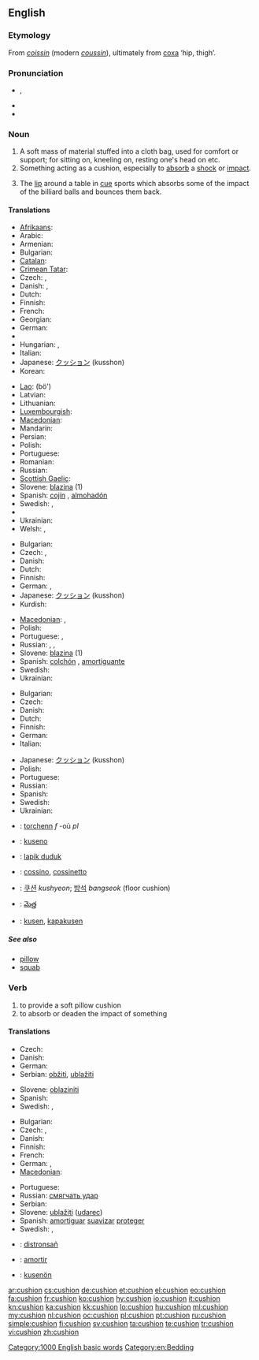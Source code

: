 {{wikipedia}}
==English==

===Etymology===
From {{etyl|fro}} ''[[coissin]]'' (modern ''[[coussin]]''), ultimately from {{etyl|la}} [[coxa]] ‘hip, thigh’.

===Pronunciation===
* {{IPA|/ˈkʊʃən/}}, {{SAMPA|/"kUS@n/}}
* {{audio|en-us-cushion.ogg|Audio (US)}}
* {{rhymes|ʊʃən}}

===Noun===
{{en-noun}}

# A soft mass of material stuffed into a cloth bag, used for comfort or support; for sitting on, kneeling on, resting one's head on etc.
# Something acting as a cushion, especially to [[absorb]] a [[shock]] or [[impact]].
# {{context|sports|billiards|snooker|pool}} The [[lip]] around a table in [[cue]] sports which absorbs some of the impact of the billiard balls and bounces them back.

====Translations====
{{trans-top|soft material in cloth bag}}
* [[Afrikaans]]: {{t|af|kussing|xs=Afrikaans}}
* Arabic: {{t|ar|مخمد}}
* Armenian: {{t-|hy|բարձ|tr=barj}}
* Bulgarian: {{t|bg|възглавница|f}}
* [[Catalan]]: {{t|ca|coixí|m}}
* [[Crimean Tatar]]: {{tø|crh|minder|xs=Crimean Tatar}}
* Czech: {{t-|cs|polštářek|m}}, {{t-|cs|poduška|f}}
* Danish: {{t+|da|pude|c}}, {{t-|da|hynde|c}}
* Dutch: {{t+|nl|kussen|n}}
* Finnish: {{t+|fi|tyyny}}
* French: {{t+|fr|coussin|m}}
* Georgian: {{t|ka|ბალიში|tr=bališi|sc=Geor}}
* German: {{t+|de|Kissen|n}}
* {{trreq|el}}
* Hungarian: {{t+|hu|párna}}, {{t-|hu|vánkos}}
* Italian: {{t+|it|cuscino|m}}
* Japanese: [[クッション]] (kusshon)
* Korean: {{t|ko|쿠션|tr=kusyeon|sc=Hang}}
{{trans-mid}}
* [[Lao]]: {{Laoo|[[ເບາະ]]}} (bö')
* Latvian: {{t|lv|spilvens|m|xs=Latvian}}
* Lithuanian: {{t|lt|pagalvė|f|xs=Lithuanian}}
* [[Luxembourgish]]: {{t|lb|Këssen|n}}
* [[Macedonian]]: {{t|mk|перниче|n|tr=pérniče}}
* Mandarin: {{t|cmn|靠垫|tr=kàodiàn|sc=Hani}}
* Persian: {{t|fa|مخده|sc=fa-Arab}}
* Polish: {{t+|pl|poduszka|f}}
* Portuguese: {{t+|pt|almofada|f}}
* Romanian: {{t-|ro|pernă|f}}
* Russian: {{t+|ru|подушка|f}}
* [[Scottish Gaelic]]: {{t-|gd|pillean|m|xs=Scottish Gaelic}}
* Slovene: [[blazina]] {{f}} (1)
* Spanish: [[cojín]] {{m}}, [[almohadón]] {{m}}
* Swedish: {{t+|sv|dyna|c}}, {{t+|sv|kudde|c}}
* {{trreq|tr}}
* Ukrainian: {{t-|uk|подушка|f|tr=podúška|xs=Ukrainian}}
* Welsh: {{t|cy|clustog|m|xs=Welsh}},  {{t|cy|clustogau|m|p|xs=Welsh}}
{{trans-bottom}}

{{trans-top|absorbent or protective item}}
* Bulgarian: {{t|bg|буфер|m}}
* Czech: {{t+|cs|polštář|m}}, {{t-|cs|nárazník|m}}
* Danish: {{t-|da|bande|c}}
* Dutch: {{t+|nl|kussen|n}}
* Finnish: {{t-|fi|pehmuste}}
* German: {{t+|de|Puffer|n}}, {{t-|de|Polster|n}}
* Japanese: [[クッション]] (kusshon)
* Kurdish: {{t|ku|بالیف|tr=balif|sc=ku-Arab}}
{{trans-mid}}
* [[Macedonian]]: {{t|mk|подлога|f|tr=pódloga}},  {{t-|mk|легло|n|tr=léglo}}
* Polish: {{t+|pl|poduszka|f}}
* Portuguese: {{t+|pt|amortecedor|m}}, {{t+|pt|almofada|f}}
* Russian: {{t|ru|амортизатор|m}}, {{t+|ru|подушка|f}}, {{t+|ru|прокладка|f}}
* Slovene: [[blazina]] {{f}} (1)
* Spanish: [[colchón]] {{m}}, [[amortiguante]] {{m}}
* Swedish: {{t+|sv|kudde|c}}
* Ukrainian: {{t|uk|буфер|m|tr=búfer|xs=Ukrainian}}
{{trans-bottom}}

{{trans-top|in cue sports}}
* Bulgarian: {{t|bg|борд|m}}
* Czech: {{t-|cs|mantinel|m}}
* Danish: {{t-|da|bande|c}}
* Dutch: {{t+|nl|band}}
* Finnish: {{t+|fi|valli}}
* German: {{t+|de|Bande|f}}
* Italian: {{t+|it|sponda|f}}
{{trans-mid}}
* Japanese: [[クッション]] (kusshon)
* Polish: {{t+|pl|banda|f}}
* Portuguese: {{t+|pt|tabela|f}}
* Russian: {{t+|ru|борт|m}}
* Spanish: {{t+|es|banda|f}}
* Swedish: {{t-|sv|vall|c}}
* Ukrainian: {{t+|uk|борт|m|tr=bort|xs=Ukrainian}}
{{trans-bottom}}

{{checktrans-top}}
* {{ttbc|br}}: [[torchenn]] ''f'' -où ''pl''
* {{ttbc|eo}}: [[kuseno]]
* {{ttbc|id}}: [[lapik duduk]]
{{trans-mid}}
* {{ttbc|ia}}: [[cossino]], [[cossinetto]]
* {{ttbc|ko}}: [[쿠션]] ''kushyeon''; [[방석]] ''bangseok'' (floor cushion)
* {{ttbc|te}}: [[మెత్త]]
* {{ttbc|vo}}: [[kusen]], [[kapakusen]]
{{trans-bottom}}

=====See also=====
* [[pillow]]
* [[squab]]

===Verb===
{{en-verb}}

# to provide a soft pillow cushion
# to absorb or deaden the impact of something

====Translations====
{{trans-top|provide cushion}}
* Czech: {{t-|cs|vypoltářovat}}
* Danish: {{t|da|polstre}}
* German: {{t+|de|polstern}}
* Serbian: [[obžiti]], [[ublažiti]]
{{trans-mid}}
* Slovene: [[oblaziniti]]
* Spanish: {{t+|es|amortiguar}}
* Swedish: {{t+|sv|stoppa}}, {{t|sv|madrassera}}
{{trans-bottom}}

{{trans-top|absorb impact}}
* Bulgarian: {{t|bg|омекотявам|tr=omekotyávam}}
* Czech: {{t-|cs|ztlumit}}, {{t-|cs|zmírnit}}
* Danish: {{t|da|afbøde}}
* Finnish: {{t-|fi|pehmentää}}
* French: {{t+|fr|amortir}}
* German: {{t+|de|abdämpfen}}, {{t+|de|abfedern}}
* [[Macedonian]]: {{t|mk|ублажува|tr=ublážuva}}
{{trans-mid}}
* Portuguese: {{t+|pt|amortecer}}
* Russian: [[смягчать удар]]
* Serbian: {{t-|sr|ublažiti}}
* Slovene: [[ublažiti]] ([[udarec]])
* Spanish: [[amortiguar]] [[suavizar]] [[proteger]]
* Swedish: {{t+|sv|dämpa}}, {{t+|sv|mildra}}
{{trans-bottom}}

{{checktrans-top}}
* {{ttbc|br}}: [[distronsañ]]
* {{ttbc|ia}}: [[amortir]]
* {{ttbc|vo}}: [[kusenön]]
{{trans-bottom}}

[[Category:1000 English basic words]]
[[Category:en:Bedding]]

[[ar:cushion]]
[[cs:cushion]]
[[de:cushion]]
[[et:cushion]]
[[el:cushion]]
[[eo:cushion]]
[[fa:cushion]]
[[fr:cushion]]
[[ko:cushion]]
[[hy:cushion]]
[[io:cushion]]
[[it:cushion]]
[[kn:cushion]]
[[ka:cushion]]
[[kk:cushion]]
[[lo:cushion]]
[[hu:cushion]]
[[ml:cushion]]
[[my:cushion]]
[[nl:cushion]]
[[oc:cushion]]
[[pl:cushion]]
[[pt:cushion]]
[[ru:cushion]]
[[simple:cushion]]
[[fi:cushion]]
[[sv:cushion]]
[[ta:cushion]]
[[te:cushion]]
[[tr:cushion]]
[[vi:cushion]]
[[zh:cushion]]